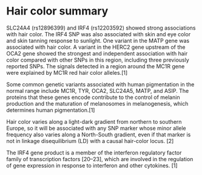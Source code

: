 # Hair color summary

SLC24A4 (rs12896399) and IRF4 (rs12203592) showed strong associations with hair color. The IRF4 SNP was also associated with skin and eye color and skin tanning response to sunlight.
One variant in the MATP gene was associated with hair color. A variant in the HERC2 gene upstream of the OCA2 gene showed the strongest and independent association with hair color compared with other SNPs in this region, including three previously reported SNPs. The signals detected in a region around the MC1R gene were explained by MC1R red hair color alleles.[1]

Some common genetic variants associated with human pigmentation in the normal range include MC1R, TYR, OCA2, SLC24A5, MATP, and ASIP. The proteins that these genes encode contribute to the control of melanin production and the maturation of melanosomes in melanogenesis, which determines human pigmentation.[1]

Hair color varies along a light-dark gradient from northern to southern Europe, so it will be associated with any SNP marker whose minor allele frequency also varies along a North-South gradient, even if that marker is not in linkage disequilibrium (LD) with a causal hair-color locus. [2]

The IRF4 gene product is a member of the interferon regulatory factor family of transcription factors [20–23], which are involved in the regulation of gene expression in response to interferon and other cytokines. [1]


